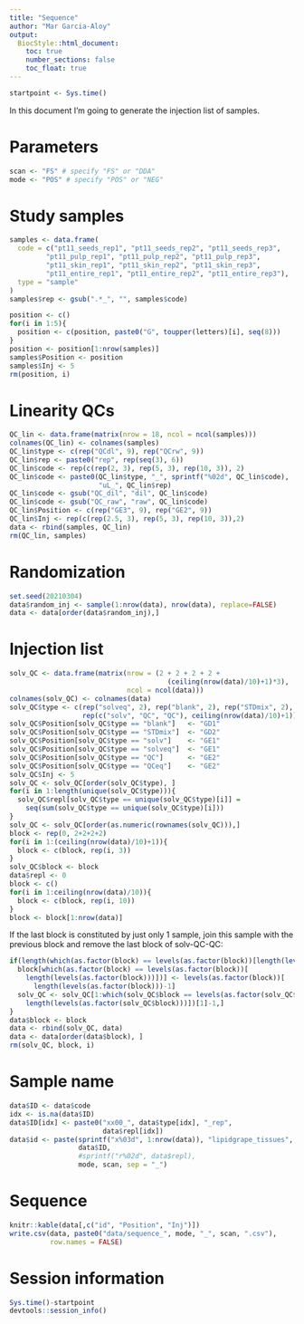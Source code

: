 ```yaml
---
title: "Sequence"
author: "Mar Garcia-Aloy"
output: 
  BiocStyle::html_document:
    toc: true
    number_sections: false
    toc_float: true
---
```


```r
startpoint <- Sys.time()
```

In this document I'm going to generate the injection list of samples.

# Parameters

```r
scan <- "FS" # specify "FS" or "DDA"
mode <- "POS" # specify "POS" or "NEG"
```


# Study samples

```r
samples <- data.frame(
  code = c("pt11_seeds_rep1", "pt11_seeds_rep2", "pt11_seeds_rep3", 
         "pt11_pulp_rep1", "pt11_pulp_rep2", "pt11_pulp_rep3", 
         "pt11_skin_rep1", "pt11_skin_rep2", "pt11_skin_rep3", 
         "pt11_entire_rep1", "pt11_entire_rep2", "pt11_entire_rep3"),
  type = "sample"
)
samples$rep <- gsub(".*_", "", samples$code)

position <- c()
for(i in 1:5){
  position <- c(position, paste0("G", toupper(letters)[i], seq(8)))
}
position <- position[1:nrow(samples)]
samples$Position <- position
samples$Inj <- 5
rm(position, i)
```


# Linearity QCs

```r
QC_lin <- data.frame(matrix(nrow = 18, ncol = ncol(samples)))
colnames(QC_lin) <- colnames(samples)
QC_lin$type <- c(rep("QCdl", 9), rep("QCrw", 9))
QC_lin$rep <- paste0("rep", rep(seq(3), 6))
QC_lin$code <- rep(c(rep(2, 3), rep(5, 3), rep(10, 3)), 2)
QC_lin$code <- paste0(QC_lin$type, "_", sprintf("%02d", QC_lin$code), 
                      "uL_", QC_lin$rep)
QC_lin$code <- gsub("QC_dil", "dil", QC_lin$code)
QC_lin$code <- gsub("QC_raw", "raw", QC_lin$code)
QC_lin$Position <- c(rep("GE3", 9), rep("GE2", 9))
QC_lin$Inj <- rep(c(rep(2.5, 3), rep(5, 3), rep(10, 3)),2)
data <- rbind(samples, QC_lin)
rm(QC_lin, samples)
```


# Randomization

```r
set.seed(20210304)
data$random_inj <- sample(1:nrow(data), nrow(data), replace=FALSE)
data <- data[order(data$random_inj),]
```


# Injection list

```r
solv_QC <- data.frame(matrix(nrow = (2 + 2 + 2 + 2 + 
                                       (ceiling(nrow(data)/10)+1)*3), 
                             ncol = ncol(data)))
colnames(solv_QC) <- colnames(data)
solv_QC$type <- c(rep("solveq", 2), rep("blank", 2), rep("STDmix", 2), rep("QCeq", 2), 
                  rep(c("solv", "QC", "QC"), ceiling(nrow(data)/10)+1))
solv_QC$Position[solv_QC$type == "blank"]   <- "GD1"
solv_QC$Position[solv_QC$type == "STDmix"]  <- "GD2"
solv_QC$Position[solv_QC$type == "solv"]    <- "GE1"
solv_QC$Position[solv_QC$type == "solveq"]  <- "GE1"
solv_QC$Position[solv_QC$type == "QC"]      <- "GE2"
solv_QC$Position[solv_QC$type == "QCeq"]    <- "GE2"
solv_QC$Inj <- 5
solv_QC <- solv_QC[order(solv_QC$type), ]
for(i in 1:length(unique(solv_QC$type))){
  solv_QC$repl[solv_QC$type == unique(solv_QC$type)[i]] = 
    seq(sum(solv_QC$type == unique(solv_QC$type)[i]))
}
solv_QC <- solv_QC[order(as.numeric(rownames(solv_QC))),]
block <- rep(0, 2+2+2+2)
for(i in 1:(ceiling(nrow(data)/10)+1)){
  block <- c(block, rep(i, 3))
}
solv_QC$block <- block
data$repl <- 0
block <- c()
for(i in 1:ceiling(nrow(data)/10)){
  block <- c(block, rep(i, 10))
}
block <- block[1:nrow(data)]
```

If the last block is constituted by just only 1 sample, join this sample with the previous block and remove the last block of solv-QC-QC:

```r
if(length(which(as.factor(block) == levels(as.factor(block))[length(levels(as.factor(block)))])) == 1){
  block[which(as.factor(block) == levels(as.factor(block))[
    length(levels(as.factor(block)))])] <- levels(as.factor(block))[
      length(levels(as.factor(block)))-1]
  solv_QC <- solv_QC[1:which(solv_QC$block == levels(as.factor(solv_QC$block))[
    length(levels(as.factor(solv_QC$block)))])[1]-1,]
}
data$block <- block
data <- rbind(solv_QC, data)
data <- data[order(data$block), ]
rm(solv_QC, block, i)
```


# Sample name

```r
data$ID <- data$code
idx <- is.na(data$ID)
data$ID[idx] <- paste0("xx00_", data$type[idx], "_rep", 
                       data$repl[idx])
data$id <- paste(sprintf("x%03d", 1:nrow(data)), "lipidgrape_tissues",  
                 data$ID, 
                 #sprintf("r%02d", data$repl), 
                 mode, scan, sep = "_")
```


# Sequence

```r
knitr::kable(data[,c("id", "Position", "Inj")])
write.csv(data, paste0("data/sequence_", mode, "_", scan, ".csv"), 
          row.names = FALSE)
```


# Session information

```r
Sys.time()-startpoint
devtools::session_info()
```